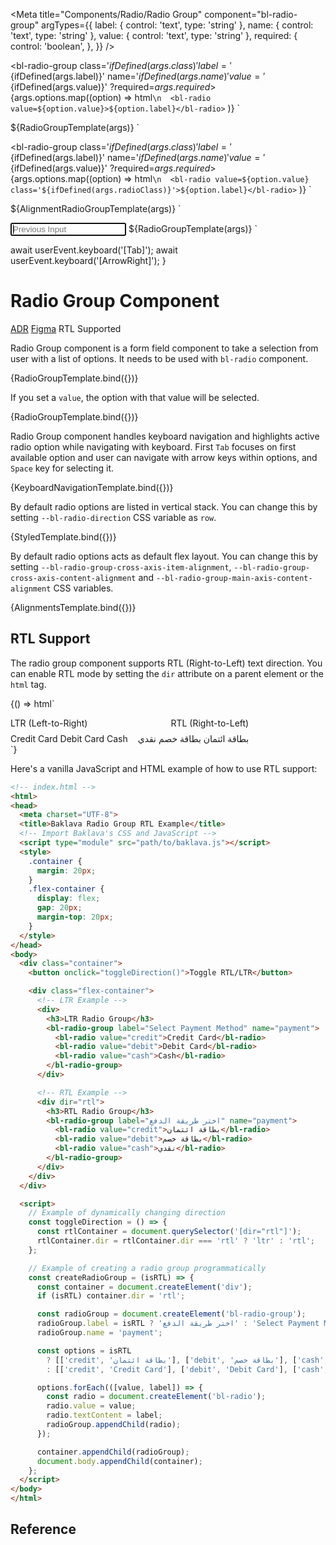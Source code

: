 
<Meta
  title="Components/Radio/Radio Group"
  component="bl-radio-group"
  argTypes={{
    label: {
      control: 'text',
      type: 'string'
    },
    name: {
      control: 'text',
      type: 'string'
    },
    value: {
      control: 'text',
      type: 'string'
    },
    required: {
      control: 'boolean',
    },
  }}
/>

<bl-radio-group
    class='${ifDefined(args.class)}'
    label='${ifDefined(args.label)}'
    name='${ifDefined(args.name)}'
    value='${ifDefined(args.value)}'
    ?required=${args.required}
    >${args.options.map((option) =>
      html`\n  <bl-radio value=${option.value}>${option.label}</bl-radio>`
    )}
</bl-radio-group>`

<style>
  .${args.class} {
    --bl-radio-direction: row;
  }
</style>
${RadioGroupTemplate(args)}
`

<bl-radio-group
    class='${ifDefined(args.class)}'
    label='${ifDefined(args.label)}'
    name='${ifDefined(args.name)}'
    value='${ifDefined(args.value)}'
    ?required=${args.required}
    >${args.options.map((option) =>
      html`\n  <bl-radio value=${option.value} class='${ifDefined(args.radioClass)}'>${option.label}</bl-radio>`
    )}
</bl-radio-group>`

<style>
  .${args.class} {
    --bl-radio-direction: row;
    --bl-radio-group-cross-axis-item-alignment: center;
    --bl-radio-group-main-axis-content-alignment: center;
  }
  .${args.radioClass} {
    width: 200px;
  }
</style>
${AlignmentRadioGroupTemplate(args)}
`

<input id="previnput" placeholder="Previous Input" autofocus>
${RadioGroupTemplate(args)}
`

  await userEvent.keyboard('[Tab]');
  await userEvent.keyboard('[ArrowRight]');
}

# Radio Group Component

<bl-badge icon="document">[ADR](https://github.com/Trendyol/baklava/issues/135)</bl-badge>
<bl-badge icon="puzzle">[Figma](https://www.figma.com/file/RrcLH0mWpIUy4vwuTlDeKN/Baklava-Design-Guide?node-id=1510%3A6857)</bl-badge>
<bl-badge icon="check_fill">RTL Supported</bl-badge>

Radio Group component is a form field component to take a selection from user with a list of options. It needs to be used with `bl-radio` component.

<Canvas>
  <Story name="Basic Usage" args={{ label: 'Payment Type', name: 'paymentType', options: [{ value: 'cc', label: 'Credit Card'}, {value: 'ideal', label: 'iDeal'}] }}>
    {RadioGroupTemplate.bind({})}
  </Story>
</Canvas>

If you set a `value`, the option with that value will be selected.

<Canvas>
  <Story name="Value set" args={{ label: 'Payment Type', name: 'paymentType', value: 'ideal', options: [{ value: 'cc', label: 'Credit Card'}, {value: 'ideal', label: 'iDeal'}] }}>
    {RadioGroupTemplate.bind({})}
  </Story>
</Canvas>

Radio Group component handles keyboard navigation and highlights active radio option while navigating with keyboard. First `Tab` focuses on first available option and user can navigate with arrow keys within options, and `Space` key for selecting it.

<Canvas>
  <Story name="Focused option" args={{ label: 'Payment Type', name: 'paymentType', value: 'cc', options: [{ value: 'cc', label: 'Credit Card'}, {value: 'ideal', label: 'iDeal'}] }} play={focusSecondOption}>
    {KeyboardNavigationTemplate.bind({})}
  </Story>
</Canvas>

By default radio options are listed in vertical stack. You can change this by setting `--bl-radio-direction` CSS variable as `row`.

<Canvas>
  <Story name="Horizontal Stack" args={{ label: 'Payment Type', name: 'paymentType', value: 'ideal', class: 'payment-type-field', options: [{ value: 'cc', label: 'Credit Card'}, {value: 'ideal', label: 'iDeal'}] }}>
    {StyledTemplate.bind({})}
  </Story>
</Canvas>

By default radio options acts as default flex layout. You can change this by setting `--bl-radio-group-cross-axis-item-alignment`, `--bl-radio-group-cross-axis-content-alignment` and `--bl-radio-group-main-axis-content-alignment` CSS variables.

<Canvas>
  <Story name="Aligning radio elements" args={{ label: 'Alignments', name: 'paymentType', value: 'ideal', class: 'alignment-field', radioClass:'alignment-item', options: [{ value: 'loremone', label: 'Lorem, ipsum dolor sit amet consectetur adipisicing elit. Cum amet aperiam provident mollitia.'}, {value: 'loremtwo', label: 'Lorem, ipsum dolor.'}] }}>
    {AlignmentsTemplate.bind({})}
  </Story>
</Canvas>

## RTL Support

The radio group component supports RTL (Right-to-Left) text direction. You can enable RTL mode by setting the `dir` attribute on a parent element or the `html` tag.

<Canvas>
  <Story name="RTL Support">
    {() => html`
      <div style="display: flex; gap: 16px;">
        <div>
          <p style="margin-bottom: 8px;">LTR (Left-to-Right)</p>
          <bl-radio-group label="Select Payment Method" name="payment">
            <bl-radio value="credit">Credit Card</bl-radio>
            <bl-radio value="debit">Debit Card</bl-radio>
            <bl-radio value="cash">Cash</bl-radio>
          </bl-radio-group>
        </div>
        <div dir="rtl">
          <p style="margin-bottom: 8px;">RTL (Right-to-Left)</p>
          <bl-radio-group label="اختر طريقة الدفع" name="payment">
            <bl-radio value="credit">بطاقة ائتمان</bl-radio>
            <bl-radio value="debit">بطاقة خصم</bl-radio>
            <bl-radio value="cash">نقدي</bl-radio>
          </bl-radio-group>
        </div>
      </div>
    `}
  </Story>
</Canvas>

Here's a vanilla JavaScript and HTML example of how to use RTL support:

```html
<!-- index.html -->
<html>
<head>
  <meta charset="UTF-8">
  <title>Baklava Radio Group RTL Example</title>
  <!-- Import Baklava's CSS and JavaScript -->
  <script type="module" src="path/to/baklava.js"></script>
  <style>
    .container {
      margin: 20px;
    }
    .flex-container {
      display: flex;
      gap: 20px;
      margin-top: 20px;
    }
  </style>
</head>
<body>
  <div class="container">
    <button onclick="toggleDirection()">Toggle RTL/LTR</button>

    <div class="flex-container">
      <!-- LTR Example -->
      <div>
        <h3>LTR Radio Group</h3>
        <bl-radio-group label="Select Payment Method" name="payment">
          <bl-radio value="credit">Credit Card</bl-radio>
          <bl-radio value="debit">Debit Card</bl-radio>
          <bl-radio value="cash">Cash</bl-radio>
        </bl-radio-group>
      </div>

      <!-- RTL Example -->
      <div dir="rtl">
        <h3>RTL Radio Group</h3>
        <bl-radio-group label="اختر طريقة الدفع" name="payment">
          <bl-radio value="credit">بطاقة ائتمان</bl-radio>
          <bl-radio value="debit">بطاقة خصم</bl-radio>
          <bl-radio value="cash">نقدي</bl-radio>
        </bl-radio-group>
      </div>
    </div>
  </div>

  <script>
    // Example of dynamically changing direction
    const toggleDirection = () => {
      const rtlContainer = document.querySelector('[dir="rtl"]');
      rtlContainer.dir = rtlContainer.dir === 'rtl' ? 'ltr' : 'rtl';
    };

    // Example of creating a radio group programmatically
    const createRadioGroup = (isRTL) => {
      const container = document.createElement('div');
      if (isRTL) container.dir = 'rtl';

      const radioGroup = document.createElement('bl-radio-group');
      radioGroup.label = isRTL ? 'اختر طريقة الدفع' : 'Select Payment Method';
      radioGroup.name = 'payment';

      const options = isRTL
        ? [['credit', 'بطاقة ائتمان'], ['debit', 'بطاقة خصم'], ['cash', 'نقدي']]
        : [['credit', 'Credit Card'], ['debit', 'Debit Card'], ['cash', 'Cash']];

      options.forEach(([value, label]) => {
        const radio = document.createElement('bl-radio');
        radio.value = value;
        radio.textContent = label;
        radioGroup.appendChild(radio);
      });

      container.appendChild(radioGroup);
      document.body.appendChild(container);
    };
  </script>
</body>
</html>
```


## Reference

<ArgsTable of="bl-radio-group" />
